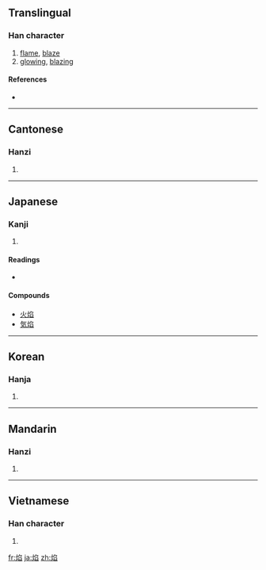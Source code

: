 {{also|焔|燄}}
==Translingual==

===Han character===
{{Han char|rn=86|rad=火|as=08|sn=12|four=9787<sub>7</sub>|canj=火弓竹X (FNHX)}}

# [[flame]], [[blaze]]
# [[glowing]], [[blazing]]

====References====
* {{Han ref|kx=0675.040|dkj=19141|dj=1086.150|hdz=32210.070|uh=7130|ud=28976|bh=B54B|bd=46411}}

----

==Cantonese==

===Hanzi===
{{yue-hanzi|jyut=|y=yim6}}

# {{defn|Cantonese|sort=火08}}

----

==Japanese==

===Kanji===
{{ja-kanji|grade=|rs=火08}}

# {{defn|Japanese}}

====Readings====
* {{ja-readings|on=[[えん]] (en)|kun=[[ほのお]] (honoo)}}

====Compounds====
* [[火焰]]
* [[気焰]]

----

==Korean==

===Hanja===
{{ko-hanja|hangeul=연|eumhun=|rv=yeon|mr=yŏn|y=yen}}

# {{defn|Korean|sort=火08}}

----

==Mandarin==

===Hanzi===
{{cmn-hanzi|pin=[[biāo]] ([[biao1]]), [[yàn]] ([[yan4]]), [[yì]] ([[yi4]])|wg=piao<sup>1</sup>, yen<sup>4</sup>, i<sup>4</sup>}}

# {{defn|Mandarin|sort=火08}}

----

==Vietnamese==

===Han character===
{{vi-hantu|[[diễm]], [[diêm]], [[dim]]|rs=火08}}

# {{defn|Vietnamese|sort=火08}}

[[fr:焰]]
[[ja:焰]]
[[zh:焰]]